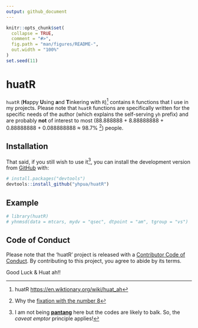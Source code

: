 ```yaml
---
output: github_document
---
```


<!-- README.md is generated from README.Rmd. Please edit that file -->

```r
knitr::opts_chunk$set(
  collapse = TRUE,
  comment = "#>",
  fig.path = "man/figures/README-",
  out.width = "100%"
)
set.seed(11)
```

# huatR

`huatR` (**H**appy **U**sing **a**nd **T**inkering with `R`)[^1] contains `R` functions that I use in my projects. Please note that `huatR` functions are specifically written for the specific needs of the author (which explains the self-serving `yh` prefix) and are probably **not** of interest to most (88.888888 + 8.88888888 + 0.88888888 + 0.088888888 $\approx$ 98.7% [^2]) people.


[^1]: huatR <https://en.wiktionary.org/wiki/huat_ah>
[^2]: Why the [fixation with the number 8](https://en.wikipedia.org/wiki/Chinese_numerology#Eight)

## Installation
That said, if you still wish to use it[^3], you can install the development version from [GitHub](https://github.com/) with:

[^3]: I am not being [**pantang**](https://en.wiktionary.org/wiki/pantang) here but the codes are likely to balk. So, the *caveat emptor* principle applies!

``` r
# install.packages("devtools")
devtools::install_github("yhpua/huatR")
```

## Example

```r
# library(huatR)
# yhnmsd(data = mtcars, mydv = "qsec", dtpoint = "am", tgroup = "vs")
```

## Code of Conduct

Please note that the 'huatR' project is released with a [Contributor Code of Conduct](.github/CODE_OF_CONDUCT.md). By contributing to this project, you agree to abide by its terms.

Good Luck & Huat ah!!

